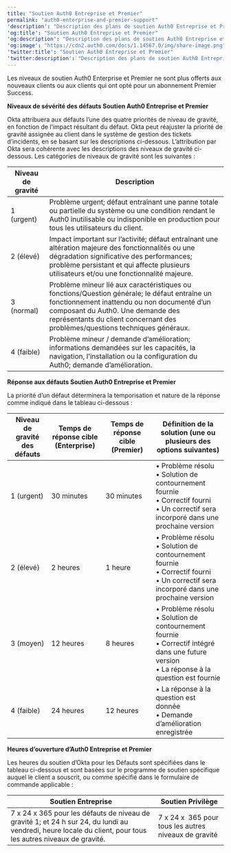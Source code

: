 ---
title: "Soutien Auth0 Entreprise et Premier"
permalink: "auth0-enterprise-and-premier-support"
'description': "Description des plans de soutien Auth0 Entreprise et Premier"
'og:title': "Soutien Auth0 Entreprise et Premier"
'og:description': "Description des plans de soutien Auth0 Entreprise et Premier"
'og:image': "https://cdn2.auth0.com/docs/1.14567.0/img/share-image.png"
'twitter:title': "Soutien Auth0 Entreprise et Premier"
'twitter:description': "Description des plans de soutien Auth0 Entreprise et Premier"
---

Les niveaux de soutien Auth0 Enterprise et Premier ne sont plus offerts aux nouveaux clients ou aux clients qui ont opté pour un abonnement Premier Success.

**Niveaux de sévérité des défauts Soutien Auth0 Entreprise et Premier**

Okta attribuera aux défauts l’une des quatre priorités de niveau de gravité, en fonction de l’impact résultant du défaut. Okta peut réajuster la priorité de gravité assignée au client dans le système de gestion des tickets d’incidents, en se basant sur les descriptions ci-dessous. L’attribution par Okta sera cohérente avec les descriptions des niveaux de gravité ci-dessous. Les catégories de niveaux de gravité sont les suivantes :

<table class="table"><thead>
<tr>
<th>Niveau de gravité</th>
<th>Description</th>
</tr>
</thead>
<tbody>
<tr>
<td>1 (urgent)</td>
<td>Problème urgent; défaut entraînant une panne totale ou partielle du système ou une condition rendant le Auth0 inutilisable ou indisponible en production pour tous les utilisateurs du client.</td>
</tr>
<tr>
<td>2 (élevé)</td>
<td>Impact important sur l’activité; défaut entraînant une altération majeure des fonctionnalités ou une dégradation significative des performances; problème persistant et qui affecte plusieurs utilisateurs et/ou une fonctionnalité majeure.</td>
</tr>
<tr>
<td>3 (normal)</td>
<td>Problème mineur lié aux caractéristiques ou fonctions/Question générale; le défaut entraîne un fonctionnement inattendu ou non documenté d’un composant du Auth0. Une demande des représentants du client concernant des problèmes/questions techniques généraux.</td>
</tr>
<tr>
<td>4 (faible)</td>
<td>Problème mineur / demande d’amélioration; informations demandées sur les capacités, la navigation, l’installation ou la configuration du Auth0; demande d’amélioration.</td>
</tr>
</tbody>
</table>

**Réponse aux défauts Soutien Auth0 Entreprise et Premier**

La priorité d’un défaut déterminera la temporisation et nature de la réponse comme indiqué dans le tableau ci-dessous :

<table class="table"><thead>
<tr>
<th>Niveau de gravité des défauts</th>
<th>Temps de réponse cible (Enterprise)</th>
<th>Temps de réponse cible (Premier)</th>
<th>Définition de la solution (une ou plusieurs des options suivantes)</th>
</tr>
</thead>
<tbody>
<tr>
<td>1 (urgent)</td>
<td>30 minutes</td>
<td>30 minutes</td>
<td>• Problème résolu <br/> • Solution de contournement fournie <br/>• Correctif fourni <br/>• Un correctif sera incorporé dans une prochaine version</td>
</tr>
<tr>
<td>2 (élevé)</td>
<td>2 heures</td>
<td>1 heure</td>
<td>• Problème résolu <br/> • Solution de contournement fournie <br/>• Correctif fourni <br/>• Un correctif sera incorporé dans une prochaine version</td>
</tr>
<tr>
<td>3 (moyen)</td>
<td>12 heures</td>
<td>8 heures</td>
<td>• Problème résolu <br/> • Solution de contournement fournie <br/>• Correctif intégré dans une future version<br/>• La réponse à la question est fournie</td>
</tr>
<tr>
<td>4 (faible)</td>
<td>24 heures</td>
<td>12 heures</td>
<td>• La réponse à la question est donnée <br/>• Demande d’amélioration enregistrée</td>
</tr>
</tbody>
</table>

**Heures d’ouverture d’Auth0 Entreprise et Premier**

Les heures du soutien d’Okta pour les Défauts sont spécifiées dans le tableau ci-dessous et sont basées sur le programme de soutien spécifique auquel le client a souscrit, ou comme spécifié dans le formulaire de commande applicable :

<table class="table"><thead>
<tr>
<th>Soutien Entreprise</th>
<th>Soutien Privilège</th>
</tr>
</thead>
<tbody>
<tr>
<td>7 x 24 x 365 pour les défauts de niveau de gravité 1; et 24 h sur 24, du lundi au vendredi, heure locale du client, pour tous les autres niveaux de gravité.</td>
<td>7 x 24 x  365 pour tous les autres niveaux de gravité</td>
</tr>
</tbody>
</table>